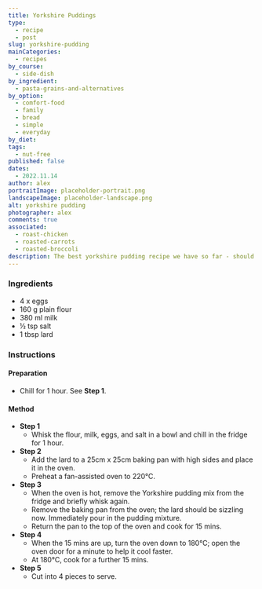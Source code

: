 ```yaml
---
title: Yorkshire Puddings
type:
  - recipe
  - post
slug: yorkshire-pudding
mainCategories:
  - recipes
by_course:
  - side-dish
by_ingredient:
  - pasta-grains-and-alternatives
by_option:
  - comfort-food
  - family
  - bread
  - simple
  - everyday
by_diet:
tags:
  - nut-free
published: false
dates:
  - 2022.11.14
author: alex
portraitImage: placeholder-portrait.png
landscapeImage: placeholder-landscape.png
alt: yorkshire pudding
photographer: alex
comments: true
associated:
  - roast-chicken
  - roasted-carrots
  - roasted-broccoli
description: The best yorkshire pudding recipe we have so far - should we find a better one this recipe will be updated immediately!
---
```


<Ingredients>

### Ingredients

- 4 x eggs
- 160 g plain flour
- 380 ml milk
- ½ tsp salt
- 1 tbsp lard

</Ingredients>

<Instructions>

### Instructions

#### Preparation

- Chill for 1 hour. See **Step 1**.

#### Method

- **Step 1**
  - Whisk the flour, milk, eggs, and salt in a bowl and chill in the fridge for 1 hour.
- **Step 2**
  - Add the lard to a 25cm x 25cm baking pan with high sides and place it in the oven.
  - Preheat a fan-assisted oven to 220°C.
- **Step 3**
  - When the oven is hot, remove the Yorkshire pudding mix from the fridge and briefly whisk again.
  - Remove the baking pan from the oven; the lard should be sizzling now. Immediately pour in the pudding mixture.
  - Return the pan to the top of the oven and cook for 15 mins.
- **Step 4**
  - When the 15 mins are up, turn the oven down to 180°C; open the oven door for a minute to help it cool faster.
  - At 180°C, cook for a further 15 mins.
- **Step 5**
  - Cut into 4 pieces to serve.

</Instructions>
